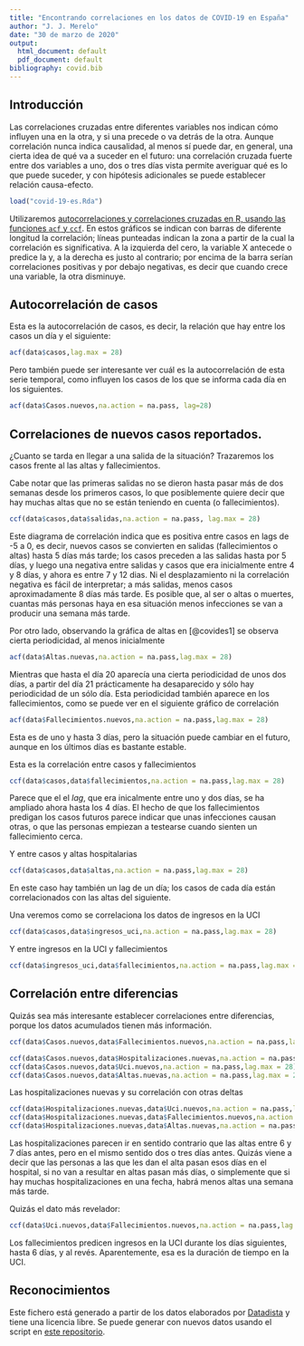 ```yaml
---
title: "Encontrando correlaciones en los datos de COVID-19 en España"
author: "J. J. Merelo"
date: "30 de marzo de 2020"
output:
  html_document: default
  pdf_document: default
bibliography: covid.bib
---
```


## Introducción

Las correlaciones cruzadas entre diferentes variables nos indican cómo influyen una en la otra, y si una precede o va detrás de la otra. Aunque correlación nunca indica causalidad, al menos sí puede dar, en general, una cierta idea de qué va a suceder en el futuro: una correlación cruzada fuerte entre dos variables a uno, dos o tres días vista permite averiguar qué es lo que puede suceder, y con hipótesis adicionales se puede establecer relación causa-efecto.

```r
load("covid-19-es.Rda")
```

Utilizaremos [autocorrelaciones y correlaciones cruzadas en R, usando las funciones `acf` y `ccf`](https://online.stat.psu.edu/stat510/lesson/8/8.2). En estos gráficos se indican con barras de diferente longitud la correlación; líneas punteadas indican la zona a partir de la cual la correlación es significativa. A la izquierda del cero, la variable X antecede o predice la y, a la derecha es justo al contrario; por encima de la barra serían correlaciones positivas y por debajo negativas, es decir que cuando crece una variable, la otra disminuye.

## Autocorrelación de casos

Esta es la autocorrelación de casos, es decir, la relación que hay entre los casos un día y el siguiente:

```r
acf(data$casos,lag.max = 28)
```

Pero también puede ser interesante ver cuál es la autocorrelación de esta serie temporal, como influyen los casos de los que se informa cada día en los siguientes.

```r
acf(data$Casos.nuevos,na.action = na.pass, lag=28)
```


## Correlaciones de nuevos casos reportados.

¿Cuanto se tarda en llegar a una salida de la situación? Trazaremos los casos frente al las altas y fallecimientos.

Cabe notar que las primeras salidas no se dieron hasta pasar más de dos semanas desde los primeros casos, lo que posiblemente quiere decir que hay muchas altas que no se están teniendo en cuenta (o fallecimientos).

```r
ccf(data$casos,data$salidas,na.action = na.pass, lag.max = 28)
```

Este diagrama de correlación indica que es positiva entre casos en lags de -5 a 0, es decir, nuevos casos se convierten en salidas (fallecimientos o altas) hasta 5 días más tarde; los casos preceden a las salidas hasta por 5 días, y luego una negativa entre salidas y casos que era inicialmente entre 4 y 8 días, y ahora es entre 7 y 12 dias. Ni el desplazamiento ni la correlación negativa es fácil de interpretar; a más salidas, menos casos aproximadamente 8 días más tarde. Es posible que, al ser o altas o muertes, cuantas más personas haya en esa situación menos infecciones se van a producir una semana más tarde.

Por otro lado, observando la gráfica de altas en [@covides1] se observa cierta periodicidad, al menos inicialmente 

```r
acf(data$Altas.nuevas,na.action = na.pass,lag.max = 28)
```

Mientras que hasta el día 20 aparecía una cierta periodicidad de unos dos días, a partir del día 21 prácticamente ha desaparecido y sólo hay periodicidad de un sólo día. Esta periodicidad también aparece en los fallecimientos, como se puede ver en el siguiente gráfico de correlación

```r
acf(data$Fallecimientos.nuevos,na.action = na.pass,lag.max = 28)
```

Esta es de uno y hasta 3 días, pero la situación puede cambiar en el futuro, aunque en los últimos días es bastante estable.

Esta es la correlación entre casos y fallecimientos
```r
ccf(data$casos,data$fallecimientos,na.action = na.pass,lag.max = 28)
```

Parece que el el *lag*, que era inicalmente entre uno y dos días, se ha ampliado ahora hasta los 4 días. El hecho de que los fallecimientos predigan los casos futuros parece indicar que unas infecciones causan otras, o que las personas empiezan a testearse cuando sienten un fallecimiento cerca.

Y entre casos y altas hospitalarias

```r
ccf(data$casos,data$altas,na.action = na.pass,lag.max = 28)
```

En este caso hay también un lag de un día; los casos de cada día están correlacionados con las altas del siguiente.

Una veremos como se correlaciona los datos de ingresos en la UCI
```r
ccf(data$casos,data$ingresos_uci,na.action = na.pass,lag.max = 28)
```

Y entre ingresos en la UCI y fallecimientos

```r
ccf(data$ingresos_uci,data$fallecimientos,na.action = na.pass,lag.max = 28)
```

## Correlación entre diferencias

Quizás sea más interesante establecer correlaciones entre diferencias, porque los datos acumulados tienen más información.

```r
ccf(data$Casos.nuevos,data$Fallecimientos.nuevos,na.action = na.pass,lag.max = 28)

ccf(data$Casos.nuevos,data$Hospitalizaciones.nuevas,na.action = na.pass,lag.max = 28)
ccf(data$Casos.nuevos,data$Uci.nuevos,na.action = na.pass,lag.max = 28)
ccf(data$Casos.nuevos,data$Altas.nuevas,na.action = na.pass,lag.max = 28)
```

Las hospitalizaciones nuevas y su correlación con otras deltas

```r
ccf(data$Hospitalizaciones.nuevas,data$Uci.nuevos,na.action = na.pass,lag.max = 28)
ccf(data$Hospitalizaciones.nuevas,data$Fallecimientos.nuevos,na.action = na.pass,lag.max = 28)
ccf(data$Hospitalizaciones.nuevas,data$Altas.nuevas,na.action = na.pass,lag.max = 28)
```

Las hospitalizaciones parecen ir en sentido contrario que las altas entre 6 y 7 días antes, pero en el mismo sentido dos o tres días antes. Quizás viene a decir que las personas a las que les dan el alta pasan esos días en el hospital, si no van a resultar en altas pasan más días, o simplemente que si hay muchas hospitalizaciones en una fecha, habrá menos altas una semana más tarde.

Quizás el dato más revelador:

```r
ccf(data$Uci.nuevos,data$Fallecimientos.nuevos,na.action = na.pass,lag.max = 28)
```

Los fallecimientos predicen ingresos en la UCI durante los días siguientes, hasta 6 días, y al revés. Aparentemente, esa es la duración de tiempo en la UCI.

## Reconocimientos

Este fichero está generado a partir de los datos elaborados por [Datadista](https://github.com/datadista/datasets) y tiene una licencia libre. Se puede generar con nuevos datos usando el script en [este repositorio](https://github.com/JJ/covid-reports).
